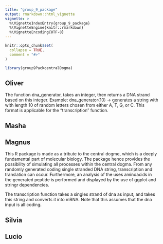 ```yaml
---
title: "group_9_package"
output: rmarkdown::html_vignette
vignette: >
  %\VignetteIndexEntry{group_9_package}
  %\VignetteEngine{knitr::rmarkdown}
  %\VignetteEncoding{UTF-8}
---
```


```r
knitr::opts_chunk$set(
  collapse = TRUE,
  comment = "#>"
)
```

```r
library(group9PackcentralDogma)
```

## Oliver
The function dna_generator, takes an integer, 
then returns a DNA strand based on this integer. 
Example:
dna_generator(10) -> generates a string with with length 10 of random letters chosen from either A, T, G, or C.
This format is applicable for the "transcription" function. 

## Masha

## Magnus
This R package is made as a tribute to the central dogme, which is a deeply fundamental part of molecular biology. The package hence provides the possibility of simulating all processes within the central dogma. 
From any randomly generated coding single stranded DNA string, transcription and translation can occur. Furthermore, an analysis of the uses aminoacids in the generated peptide is performed and displayed by the use of ggplot and stringr dependencies.


The transcription function takes a singles strand of dna as input, and takes this string and converts it into mRNA. Note that this assumes that the dna input is all coding. 


## Silvia

## Lucio



